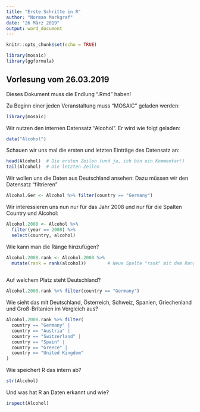 ```yaml
---
title: "Erste Schritte in R"
author: "Norman Markgraf"
date: "26 März 2019"
output: word_document
---
```


```r
knitr::opts_chunk$set(echo = TRUE)

library(mosaic)
library(ggformula)

```


## Vorlesung vom 26.03.2019

Dieses Dokument muss die Endlung ".Rmd" haben!

Zu Beginn einer jeden Veranstaltung muss "MOSAIC" geladen werden:

```r
library(mosaic)
```


Wir nutzen den internen Datensatz "Alcohol". Er wird wie folgt geladen:

```r
data("Alcohol")
```

Schauen wir uns mal die ersten und letzten Einträge des Datensatz an:

```r
head(Alcohol)  # Die ersten Zeilen (und ja, ich bin ein Kommentar!)
tail(Alcohol)  # Die letzten Zeilen
```


Wir wollen uns die Daten aus Deutschland ansehen:
Dazu müssen wir den Datensatz "filtrieren"

```r
Alcohol.Ger <- Alcohol %>% filter(country == "Germany")
```


Wir interessieren uns nun nur für das Jahr 2008 und nur für die Spalten Country und Alcohol:

```r
Alcohol.2008 <- Alcohol %>%
  filter(year == 2008) %>%
  select(country, alcohol)
```


Wie kann man die Ränge hinzufügen?

```r
Alcohol.2008.rank <- Alcohol.2008 %>%
  mutate(rank = rank(alcohol))        # Neue Spalte "rank" mit dem Rang hinzufügen!
  
```

Auf welchem Platz steht Deutschland?
```r
Alcohol.2008.rank %>% filter(country == "Germany")
```

Wie sieht das mit Deutschland, Österreich, Schweiz, Spanien, Griechenland und Groß-Britanien im Vergleich aus?

```r
Alcohol.2008.rank %>% filter(
  country == "Germany" |
  country == "Austria" |
  country == "Switzerland" |
  country == "Spain" |
  country == "Greece" |
  country == "United Kingdom"
)
```


Wie speichert R das intern ab?

```r
str(Alcohol)
```


Und was hat R an Daten erkannt und wie?

```r
inspect(Alcohol)

```








